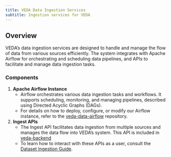 ```yaml
---
title: VEDA Data Ingestion Services
subtitle: Ingestion services for VEDA
---
```


## Overview

VEDA's data ingestion services are designed to handle and manage the flow of data from various sources efficiently. The system integrates with Apache Airflow for orchestrating and scheduling data pipelines, and APIs to facilitate and manage data ingestion tasks.

### Components

1. **Apache Airflow Instance**
   - Airflow orchestrates various data ingestion tasks and workflows. It supports scheduling, monitoring, and managing pipelines, described using Directed Acyclic Graphs (DAGs).
   - For details on how to deploy, configure, or modify our Airflow instance, refer to the [veda-data-airflow](https://github.com/NASA-IMPACT/veda-data-airflow) repository.

2. **Ingest APIs**
   - The Ingest API facilitates data ingestion from multiple sources and manages the data flow into VEDA's system. This API is included in [veda-backend](https://github.com/NASA-IMPACT/veda-backend)
   - To learn how to interact with these APIs as a user, consult the [Dataset Ingestion Guide](/instance-management/adding-content/dataset-ingestion/index.qmd).

